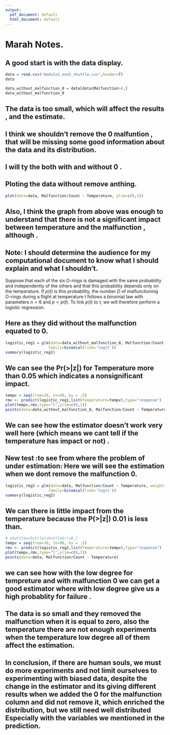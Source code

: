 ```yaml
---
output:
  pdf_document: default
  html_document: default
---
```

# Marah Notes.
## A good start is with the data display.
```r
data = read.csv("module2_exo5_shuttle.csv",header=T)
data

data_without_malfunction_0 = data[data$Malfunction>0,]
data_without_malfunction_0


```



## The data is too small, which will affect the results , and the estimate.
## I think we shouldn't remove the 0 malfuntion , that will be missing some good information about the data and its distribution.
## I will ty the both with and without 0 .



## Ploting the data without remove anthing. 

```r
plot(data=data, Malfunction/Count ~ Temperature, ylim=c(0,1))
```

##  Also, I think the graph from above was enough to understand that there is not a significant impact between temperature and the malfunction , although .

##  Note: I should determine the audience for my  computational document to know what I should explain and what I shouldn't.

Suppose that each of the six O-rings is damaged with the same
probability and independently of the others and that this probability
depends only on the temperature. If $p(t)$ is this probability, the
number $D$ of malfunctioning O-rings during a flight at
temperature $t$ follows a binomial law with parameters $n=6$ and
$p=p(t)$. To link $p(t)$ to $t$, we will therefore perform a
logistic regression.

## Here as they did without the malfunction equated to 0.

```r
logistic_reg1 = glm(data=data_without_malfunction_0, Malfunction/Count ~ Temperature, weights=Count,
                   family=binomial(link='logit'))
summary(logistic_reg1)
```
## We can  see the Pr(>|z|) for Temperature more than 0.05 which indicates a nonsignificant impact.

```r
tempv = seq(from=30, to=90, by = .5)
rmv <- predict(logistic_reg1,list(Temperature=tempv),type="response")
plot(tempv,rmv,type="l",ylim=c(0,1))
points(data=data_without_malfunction_0, Malfunction/Count ~ Temperature)
```

## We can see how the estimator doesn't work very well here (which means we cant tell if the temperature has impact or not) .



## New test :to see from where the problem of under estimation: Here we will see the estimation when we dont remove the malfunction 0.

```r
logistic_reg2 = glm(data=data, Malfunction/Count ~ Temperature, weights=Count,
                   family=binomial(link='logit'))
summary(logistic_reg2)
```
##  We can there is little impact from the temperature because the P(>|z|) 0.01 is less than. 

```r
# shuttle=shuttle[shuttle$r!=0,] 
tempv = seq(from=30, to=90, by = .5)
rmv <- predict(logistic_reg2,list(Temperature=tempv),type="response")
plot(tempv,rmv,type="l",ylim=c(0,1))
points(data=data, Malfunction/Count ~ Temperature)
```

##   we can see how with the low degree for tempreture and with malfunction 0 we can get a good estimator where with low degree give us a high probablity for failure . 



##  The data is so small and they removed the malfunction when it is equal to zero, also the temperature there are not enough experiments when the temperature low degree all of them affect the estimation.

##  In conclusion, if there are human souls, we must do more experiments and not limit ourselves to experimenting with biased data, despite the change in the estimator and its giving different results when we added the 0 for the malfunction column and did not remove it, which enriched the distribution, but we still need well distributed Especially with the variables we mentioned in the prediction.